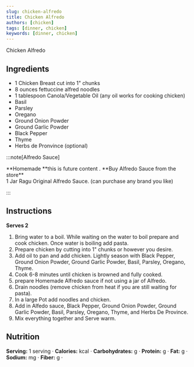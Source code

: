 ```yaml
---
slug: chicken-alfredo
title: Chicken Alfredo
authors: [chicken]
tags: [dinner, chicken]
keywords: [dinner, chicken]
---
```


Chicken Alfredo
<!-- <img src="/img/chicken-and-orzo-skillet.jpg" alt="Creamy Chicken And Orzo Skillet Picture" width="800" height="670" /> -->

<!-- truncate -->


## Ingredients
- 1 Chicken Breast cut into 1" chunks
- 8 ounces fettuccine alfred noodles
- 1 tablespoon Canola/Vegetable Oil (any oil works for cooking chicken)
- Basil
- Parsley
- Oregano
- Ground Onion Powder
- Ground Garlic Powder
- Black Pepper
- Thyme 
- Herbs de Pronvince (optional)

:::note[Alfredo Sauce]

<Tabs>
  <TabItem value="Home Made Alfredo Sauce" label="Home Made Alfedo Sauce"> **Homemade **this is future content .</TabItem>
  <TabItem value="Ragu" label="Ragu">**Buy Alfredo Sauce from the store**<br/> 1 Jar Ragu Original Alfredo Sauce. (can purchase any brand you like)</TabItem>
</Tabs>

:::

## Instructions 
**Serves 2**

1. Bring water to a boil. While waiting on the water to boil prepare and cook chicken. Once water is boiling add pasta.
2. Prepare chicken by cutting into 1" chunks or however you desire. 
3. Add oil to pan and add chicken. Lightly season with Black Pepper, Ground Onion Powder, Ground Garlic Powder, Basil, Parsley, Oregano, Thyme.
4. Cook 6-8 minutes until chicken is browned and fully cooked.
5. prepare Homemade Alfredo sauce if not using a jar of Alfredo.
6. Drain noodles (remove chicken from heat if you are still waiting for pasta).
7. In a large Pot add noodles and chicken. 
8. Add in Alfedo sauce, Black Pepper, Ground Onion Powder, Ground Garlic Powder, Basil, Parsley, Oregano, Thyme, and Herbs De Province. 
9. Mix everything together and Serve warm. 


## Nutrition
**Serving:** 1 serving · 
**Calories:** kcal · 
**Carbohydrates:** g · 
**Protein:** g · 
**Fat:** g · 
**Sodium:** mg · 
**Fiber:** g ·